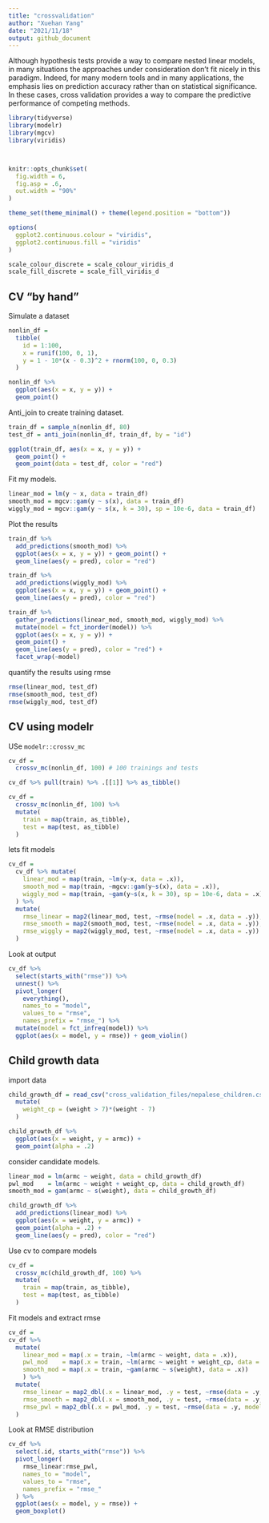 ```yaml
---
title: "crossvalidation"
author: "Xuehan Yang"
date: "2021/11/18"
output: github_document
---
```


Although hypothesis tests provide a way to compare nested linear models, in many situations the approaches under consideration don’t fit nicely in this paradigm. Indeed, for many modern tools and in many applications, the emphasis lies on prediction accuracy rather than on statistical significance. In these cases, cross validation provides a way to compare the predictive performance of competing methods.

```r
library(tidyverse)
library(modelr)
library(mgcv)
library(viridis)



knitr::opts_chunk$set(
  fig.width = 6,
  fig.asp = .6,
  out.width = "90%"
)

theme_set(theme_minimal() + theme(legend.position = "bottom"))

options(
  ggplot2.continuous.colour = "viridis",
  ggplot2.continuous.fill = "viridis"
)

scale_colour_discrete = scale_colour_viridis_d
scale_fill_discrete = scale_fill_viridis_d
```

## CV "by hand"

Simulate a dataset

```r
nonlin_df = 
  tibble(
    id = 1:100,
    x = runif(100, 0, 1),
    y = 1 - 10*(x - 0.3)^2 + rnorm(100, 0, 0.3)
  )

nonlin_df %>% 
  ggplot(aes(x = x, y = y)) + 
  geom_point()
```

Anti_join to create training dataset.

```r
train_df = sample_n(nonlin_df, 80)
test_df = anti_join(nonlin_df, train_df, by = "id")

ggplot(train_df, aes(x = x, y = y)) +
  geom_point() +
  geom_point(data = test_df, color = "red")
```

Fit my models.

```r
linear_mod = lm(y ~ x, data = train_df)
smooth_mod = mgcv::gam(y ~ s(x), data = train_df)
wiggly_mod = mgcv::gam(y ~ s(x, k = 30), sp = 10e-6, data = train_df)
```

Plot the results

```r
train_df %>% 
  add_predictions(smooth_mod) %>% 
  ggplot(aes(x = x, y = y)) + geom_point() +
  geom_line(aes(y = pred), color = "red")
```

```r
train_df %>% 
  add_predictions(wiggly_mod) %>% 
  ggplot(aes(x = x, y = y)) + geom_point() +
  geom_line(aes(y = pred), color = "red")
```


```r
train_df %>% 
  gather_predictions(linear_mod, smooth_mod, wiggly_mod) %>% 
  mutate(model = fct_inorder(model)) %>% 
  ggplot(aes(x = x, y = y)) +
  geom_point() +
  geom_line(aes(y = pred), color = "red") +
  facet_wrap(~model)
```

quantify the results using rmse

```r
rmse(linear_mod, test_df)
rmse(smooth_mod, test_df)
rmse(wiggly_mod, test_df)
```

## CV using modelr

USe `modelr::crossv_mc`

```r
cv_df = 
  crossv_mc(nonlin_df, 100) # 100 trainings and tests

cv_df %>% pull(train) %>% .[[1]] %>% as_tibble()
```

```r
cv_df = 
  crossv_mc(nonlin_df, 100) %>% 
  mutate(
    train = map(train, as_tibble),
    test = map(test, as_tibble)
  )
```

lets fit models

```r
cv_df = 
  cv_df %>% mutate(
    linear_mod = map(train, ~lm(y~x, data = .x)),
    smooth_mod = map(train, ~mgcv::gam(y~s(x), data = .x)),
    wiggly_mod = map(train, ~gam(y~s(x, k = 30), sp = 10e-6, data = .x))
  ) %>% 
  mutate(
    rmse_linear = map2(linear_mod, test, ~rmse(model = .x, data = .y)),
    rmse_smooth = map2(smooth_mod, test, ~rmse(model = .x, data = .y)),
    rmse_wiggly = map2(wiggly_mod, test, ~rmse(model = .x, data = .y))
  )
```


Look at output
```r
cv_df %>% 
  select(starts_with("rmse")) %>% 
  unnest() %>% 
  pivot_longer(
    everything(),
    names_to = "model", 
    values_to = "rmse",
    names_prefix = "rmse_") %>% 
  mutate(model = fct_infreq(model)) %>% 
  ggplot(aes(x = model, y = rmse)) + geom_violin()
```

## Child growth data

import data
```r
child_growth_df = read_csv("cross_validation_files/nepalese_children.csv") %>% 
  mutate(
    weight_cp = (weight > 7)*(weight - 7)
  )
```

```r
child_growth_df %>% 
  ggplot(aes(x = weight, y = armc)) +
  geom_point(alpha = .2)
```

consider candidate models.

```r
linear_mod = lm(armc ~ weight, data = child_growth_df)
pwl_mod    = lm(armc ~ weight + weight_cp, data = child_growth_df)
smooth_mod = gam(armc ~ s(weight), data = child_growth_df)
```

```r
child_growth_df %>% 
  add_predictions(linear_mod) %>% 
  ggplot(aes(x = weight, y = armc)) +
  geom_point(alpha = .2) +
  geom_line(aes(y = pred), color = "red")
```

Use cv to compare models

```r
cv_df = 
  crossv_mc(child_growth_df, 100) %>% 
  mutate(
    train = map(train, as_tibble),
    test = map(test, as_tibble)
  )
```

Fit models and extract rmse

```r
cv_df = 
cv_df %>% 
  mutate(
    linear_mod = map(.x = train, ~lm(armc ~ weight, data = .x)),
    pwl_mod    = map(.x = train, ~lm(armc ~ weight + weight_cp, data = .x)),
    smooth_mod = map(.x = train, ~gam(armc ~ s(weight), data = .x))
    ) %>% 
  mutate(
    rmse_linear = map2_dbl(.x = linear_mod, .y = test, ~rmse(data = .y, model = .x)),
    rmse_smooth = map2_dbl(.x = smooth_mod, .y = test, ~rmse(data = .y, model = .x)),
    rmse_pwl = map2_dbl(.x = pwl_mod, .y = test, ~rmse(data = .y, model = .x))
  )
```

Look at RMSE distribution

```r
cv_df %>% 
  select(.id, starts_with("rmse")) %>% 
  pivot_longer(
    rmse_linear:rmse_pwl,
    names_to = "model",
    values_to = "rmse",
    names_prefix = "rmse_"
  ) %>% 
  ggplot(aes(x = model, y = rmse)) +
  geom_boxplot()
```











